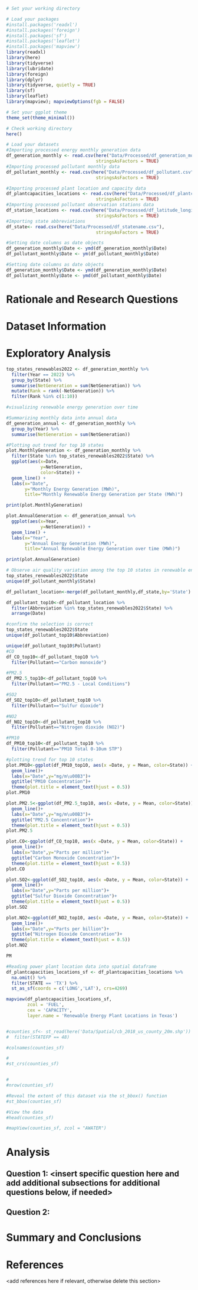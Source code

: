 \newpage
\tableofcontents 
\newpage
\listoftables 
\newpage
\listoffigures 
\newpage

```r
# Set your working directory

# Load your packages
#install.packages('readxl')
#install.packages('foreign')
#install.packages('sf')
#install.packages('leaflet')
#install.packages('mapview')
library(readxl)
library(here)
library(tidyverse)
library(lubridate)
library(foreign)
library(dplyr)
library(tidyverse, quietly = TRUE)
library(sf)
library(leaflet)
library(mapview); mapviewOptions(fgb = FALSE)

# Set your ggplot theme
theme_set(theme_minimal())

# Check working directory
here()

# Load your datasets
#Importing processed energy monthly generation data
df_generation_monthly <- read.csv(here("Data/Processed/df_generation_monthly.csv"),
                                  stringsAsFactors = TRUE)
#Importing processed pollutant monthly data 
df_pollutant_monthly <- read.csv(here("Data/Processed/df_pollutant.csv"),
                                  stringsAsFactors = TRUE)

#Importing processed plant location and capacity data
df_plantcapacities_locations <- read.csv(here("Data/Processed/df_plantcapacities_locations.csv"),
                                  stringsAsFactors = TRUE)
#Importing processed pollutant observation stations data
df_station_locations <- read.csv(here("Data/Processed/df_latitude_longitude.csv"),
                                  stringsAsFactors = TRUE)
#Importing state abbreviations 
df_state<- read.csv(here("Data/Processed/df_statename.csv"),
                                  stringsAsFactors = TRUE)

#Setting date columns as date objects
df_generation_monthly$Date <- ymd(df_generation_monthly$Date)
df_pollutant_monthly$Date <- ym(df_pollutant_monthly$Date)

#Setting date columns as date objects
df_generation_monthly$Date <- ymd(df_generation_monthly$Date)
df_pollutant_monthly$Date <- ymd(df_pollutant_monthly$Date)

```


# Rationale and Research Questions



\newpage

# Dataset Information



\newpage

# Exploratory Analysis 
```r
top_states_renewables2022 <- df_generation_monthly %>% 
  filter(Year == 2022) %>% 
  group_by(State) %>% 
  summarise(NetGeneration = sum(NetGeneration)) %>% 
  mutate(Rank = rank(-NetGeneration)) %>% 
  filter(Rank %in% c(1:10))

#visualizing renewable energy generation over time

#Summarizing monthly data into annual data
df_generation_annual <- df_generation_monthly %>% 
  group_by(Year) %>% 
  summarise(NetGeneration = sum(NetGeneration))

#Plotting out trend for top 10 states
plot.MonthlyGeneration <- df_generation_monthly %>%
  filter(State %in% top_states_renewables2022$State) %>% 
  ggplot(aes(x=Date,
             y=NetGeneration,
             color=State)) +
  geom_line() +
  labs(x="Date",
       y="Monthly Energy Generation (MWh)",
       title="Monthly Renewable Energy Generation per State (MWh)")

print(plot.MonthlyGeneration)

plot.AnnualGeneration <- df_generation_annual %>% 
  ggplot(aes(x=Year,
             y=NetGeneration)) +
  geom_line() +
  labs(x="Year",
       y="Annual Energy Generation (MWh)",
       title="Annual Renewable Energy Generation over time (MWh)")

print(plot.AnnualGeneration)
```

```r
# Observe air quality variation among the top 10 states in renewable energy generation
top_states_renewables2022$State
unique(df_pollutant_monthly$State)

df_pollutant_location<-merge(df_pollutant_monthly,df_state,by='State') #add state abbreviation

df_pollutant_top10<-df_pollutant_location %>%
  filter(Abbreviation %in% top_states_renewables2022$State) %>%
  arrange(Date)

#confirm the selection is correct 
top_states_renewables2022$State
unique(df_pollutant_top10$Abbreviation)

unique(df_pollutant_top10$Pollutant)
#CO
df_CO_top10<-df_pollutant_top10 %>%
  filter(Pollutant=="Carbon monoxide")

#PM2.5
df_PM2.5_top10<-df_pollutant_top10 %>%
  filter(Pollutant=="PM2.5 - Local Conditions")

#SO2
df_SO2_top10<-df_pollutant_top10 %>%
  filter(Pollutant=="Sulfur dioxide")

#NO2
df_NO2_top10<-df_pollutant_top10 %>%
  filter(Pollutant=="Nitrogen dioxide (NO2)")

#PM10
df_PM10_top10<-df_pollutant_top10 %>%
  filter(Pollutant=="PM10 Total 0-10um STP")

#plotting trend for top 10 states
plot.PM10<-ggplot(df_PM10_top10, aes(x =Date, y = Mean, color=State)) +
  geom_line()+
  labs(x="Date",y="mg/m\u00B3")+
  ggtitle("PM10 Concentration")+
  theme(plot.title = element_text(hjust = 0.5))
plot.PM10

plot.PM2.5<-ggplot(df_PM2.5_top10, aes(x =Date, y = Mean, color=State)) +
  geom_line()+
  labs(x="Date",y="mg/m\u00B3")+
  ggtitle("PM2.5 Concentration")+
  theme(plot.title = element_text(hjust = 0.5))
plot.PM2.5

plot.CO<-ggplot(df_CO_top10, aes(x =Date, y = Mean, color=State)) +
  geom_line()+
  labs(x="Date",y="Parts per million")+
  ggtitle("Carbon Monoxide Concentration")+
  theme(plot.title = element_text(hjust = 0.5))
plot.CO

plot.SO2<-ggplot(df_SO2_top10, aes(x =Date, y = Mean, color=State)) +
  geom_line()+
  labs(x="Date",y="Parts per million")+
  ggtitle("Sulfur Dioxide Concentration")+
  theme(plot.title = element_text(hjust = 0.5))
plot.SO2

plot.NO2<-ggplot(df_NO2_top10, aes(x =Date, y = Mean, color=State)) +
  geom_line()+
  labs(x="Date",y="Parts per billion")+
  ggtitle("Nitrogen Dioxide Concentration")+
  theme(plot.title = element_text(hjust = 0.5))
plot.NO2

```

```r
PM

```

```r

#Reading power plant location data into spatial dataframe
df_plantcapacities_locations_sf <- df_plantcapacities_locations %>%
  na.omit() %>% 
  filter(STATE == 'TX') %>% 
  st_as_sf(coords = c('LONG','LAT'), crs=4269)

mapview(df_plantcapacities_locations_sf,
        zcol = 'FUEL',
        cex = 'CAPACITY',
        layer.name = 'Renewable Energy Plant Locations in Texas')


#counties_sf<- st_read(here('Data/Spatial/cb_2018_us_county_20m.shp')) %>% 
#  filter(STATEFP == 48)

#colnames(counties_sf)

#
#st_crs(counties_sf) 


#
#nrow(counties_sf)

#Reveal the extent of this dataset via the st_bbox() function
#st_bbox(counties_sf)

#View the data
#head(counties_sf)

#mapView(counties_sf, zcol = "AWATER")

```


\newpage

# Analysis



## Question 1: <insert specific question here and add additional subsections for additional questions below, if needed>

## Question 2: 




\newpage

# Summary and Conclusions


\newpage

# References
<add references here if relevant, otherwise delete this section> 
